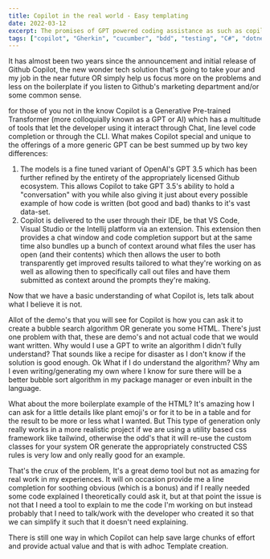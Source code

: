 ```yaml
---
title: Copilot in the real world - Easy templating
date: 2022-03-12
excerpt: The promises of GPT powered coding assistance as such as copilot have been really lofty, but how can you actually extract value out of these tools
tags: ["copilot", "Gherkin", "cucumber", "bdd", "testing", "C#", "dotnet"]
---
```


It has almost been two years since the announcement and initial release of Github Copilot, the new wonder tech solution that's going to
take your and my job in the near future OR simply help us focus more on the problems and less on the boilerplate if you listen to 
Github's marketing department and/or some common sense.

for those of you not in the know Copilot is a Generative Pre-trained Transformer (more colloquially known as a GPT or AI) which has a multitude
of tools that let the developer using it interact through Chat, line level code completion or through the CLI. What makes Copilot special 
and unique to the offerings of a more generic GPT can be best summed up by two key differences:

1. The models is a fine tuned variant of OpenAI's GPT 3.5 which has been further refined by the entirety of the appropriately licensed Github
ecosystem. This allows Copilot to take GPT 3.5's ability to hold a "conversation" with you while also giving it just about every possible
example of how code is written (bot good and bad) thanks to it's vast data-set.
2. Copilot is delivered to the user through their IDE, be that VS Code, Visual Studio or the Intellij platform via an extension. This extension
then provides a chat window and code completion support but at the same time also bundles up a bunch of context around what files the user
has open (and their contents) which then allows the user to both transparently get improved results tailored to what they're working on as well
as allowing then to specifically call out files and have them submitted as context around the prompts they're making.

Now that we have a basic understanding of what Copilot is, lets talk about what I believe it is not. 

Allot of the demo's that you will see for Copilot is how you can ask it to create a bubble search algorithm OR generate you some HTML. There's 
just one problem with that, these are demo's and not actual code that we would want written. Why would I use a GPT to write an algorithm I 
didn't fully understand? That sounds like a recipe for disaster as I don't know if the solution is good enough. Ok What if I do understand the
algorithm? Why am I even writing/generating my own where I know for sure there will be a better bubble sort algorithm in my package manager or
even inbuilt in the language. 

What about the more boilerplate example of the HTML? It's amazing how I can ask for a little details like plant emoji's or for it to be in a
table and for the result to be more or less what I wanted. But This type of generation only really works in a more realistic project if we
are using a utility based css framework like tailwind, otherwise the odd's that it will re-use the custom classes for your system OR generate
the appropriately constructed CSS rules is very low and only really good for an example.

That's the crux of the problem, It's a great demo tool but not as amazing for real work in my experiences. It will on occasion provide me a
line completion for soothing obvious (which is a bonus) and if I really needed some code explained I theoretically could ask it, but at that point
the issue is not that I need a tool to explain to me the code I'm working on but instead probably that I need to talk/work with the developer
who created it so that we can simplify it such that it doesn't need explaining. 

There is still one way in which Copilot can help save large chunks of effort and provide actual value and that is with adhoc Template creation.